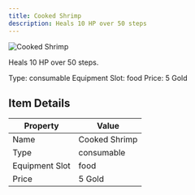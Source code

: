 ```yaml
---
title: Cooked Shrimp
description: Heals 10 HP over 50 steps
---
```


<div className="flex items-start gap-6 mb-8">
  <div className="flex-shrink-0">
    <img src="/assets/resources/cooking/cooked_shrimp.png" alt="Cooked Shrimp" className="w-24 h-24 border rounded-lg" />
  </div>
  <div className="flex-1">
    <div className="space-y-2">
      <p className="text-lg text-muted-foreground">Heals 10 HP over 50 steps.</p>
      <div className="flex flex-wrap gap-4 text-sm">
        <span className="px-2 py-1 bg-green-100 dark:bg-green-900 rounded-md">
          Type: consumable
        </span>
        <span className="px-2 py-1 bg-purple-100 dark:bg-purple-900 rounded-md">
          Equipment Slot: food
        </span>
        <span className="px-2 py-1 bg-yellow-100 dark:bg-yellow-900 rounded-md">
          Price: 5 Gold
        </span>
      </div>
    </div>
  </div>
</div>

## Item Details
| Property | Value |
|----------|-------|
| Name | Cooked Shrimp |
| Type | consumable |
| Equipment Slot | food |
| Price | 5 Gold |

